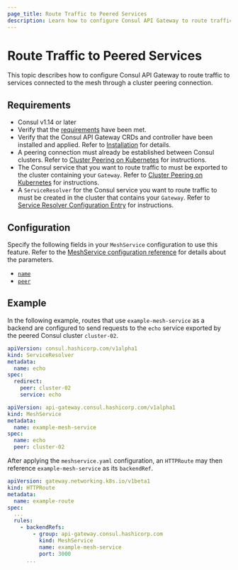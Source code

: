 ```yaml
---
page_title: Route Traffic to Peered Services
description: Learn how to configure Consul API Gateway to route traffic to services connected to the mesh through a peering connection.
---
```


# Route Traffic to Peered Services

This topic describes how to configure Consul API Gateway to route traffic to services connected to the mesh through a cluster peering connection.

## Requirements

- Consul v1.14 or later
- Verify that the [requirements](/consul/docs/api-gateway/tech-specs) have been met.
- Verify that the Consul API Gateway CRDs and controller have been installed and applied. Refer to [Installation](/consul/docs/api-gateway/install) for details.
- A peering connection must already be established between Consul clusters. Refer to [Cluster Peering on Kubernetes](/consul/docs/k8s/connect/cluster-peering/tech-specs) for instructions.
- The Consul service that you want to route traffic to must be exported to the cluster containing your `Gateway`. Refer to [Cluster Peering on Kubernetes](/consul/docs/k8s/connect/cluster-peering/tech-specs) for instructions.
- A `ServiceResolver` for the Consul service you want to route traffic to must be created in the cluster that contains your `Gateway`. Refer to [Service Resolver Configuration Entry](/consul/docs/connect/config-entries/service-resolver) for instructions.

## Configuration

Specify the following fields in your `MeshService` configuration to use this feature. Refer to the [MeshService configuration reference](/consul/docs/api-gateway/configuration/meshservice) for details about the parameters.

- [`name`](/consul/docs/api-gateway/configuration/meshservice#name)
- [`peer`](/consul/docs/api-gateway/configuration/meshservice#peer)

## Example

In the following example, routes that use `example-mesh-service` as a backend are configured to send requests to the `echo` service exported by the peered Consul cluster `cluster-02`.

<CodeBlockConfig filename="serviceresolver.yaml">

```yaml hideClipboard
apiVersion: consul.hashicorp.com/v1alpha1
kind: ServiceResolver
metadata:
  name: echo
spec:
  redirect:
    peer: cluster-02
    service: echo
```
</CodeBlockConfig>

<CodeBlockConfig filename="meshservice.yaml">

```yaml hideClipboard
apiVersion: api-gateway.consul.hashicorp.com/v1alpha1
kind: MeshService
metadata:
  name: example-mesh-service
spec:
  name: echo
  peer: cluster-02
```
</CodeBlockConfig>

After applying the `meshservice.yaml` configuration, an `HTTPRoute` may then reference `example-mesh-service` as its `backendRef`.

<CodeBlockConfig filename="route.yaml">

```yaml hideClipboard
apiVersion: gateway.networking.k8s.io/v1beta1
kind: HTTPRoute
metadata:
  name: example-route
spec:
  ...
  rules:
    - backendRefs:
        - group: api-gateway.consul.hashicorp.com
          kind: MeshService
          name: example-mesh-service
          port: 3000
      ...
```
</CodeBlockConfig>
